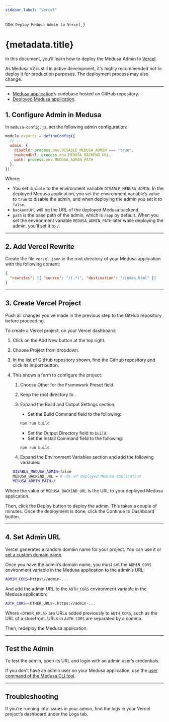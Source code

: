 ```yaml
---
sidebar_label: "Vercel"
---
```


  title: `Deploy Medusa Admin to Vercel`,
}

# {metadata.title}

In this document, you’ll learn how to deploy the Medusa Admin to [Vercel](https://vercel.com).

<Note title="Important">

As Medusa v2 is still in active development, it's highly recommended not to deploy it for production purposes. The deployment process may also change.

</Note>

---

<Note type="check">

- [Medusa application](!docs!)’s codebase hosted on GitHub repository.
- [Deployed Medusa application](../../page.mdx#medusa-application).

</Note>

## 1. Configure Admin in Medusa

In `medusa-config.js`, set the following admin configuration:

```js title="medusa-config.js"
module.exports = defineConfig({
  // ...
  admin: {
    disable: process.env.DISABLE_MEDUSA_ADMIN === "true",
    backendUrl: process.env.MEDUSA_BACKEND_URL,
    path: process.env.MEDUSA_ADMIN_PATH
  },
})
```

Where:

- You set `disable` to the environment variable `DISABLE_MEDUSA_ADMIN`. In the deployed Medusa application, you set the environment variable’s value to `true` to disable the admin, and when deploying the admin you set it to `false`.
- `backendUrl` will be the URL of the deployed Medusa backend.
- `path` is the base path of the admin, which is `/app` by default. When you set the environment variable `MEDUSA_ADMIN_PATH` later while deploying the admin, you’ll set it to `/`.

---

## 2. Add Vercel Rewrite

Create the file `vercel.json` in the root directory of your Medusa application with the following content:

```json title="vercel.json"
{
  "rewrites": [{ "source": "/(.*)", "destination": "/index.html" }]
}
```

---

## 3. Create Vercel Project

<Note>

Push all changes you’ve made in the previous step to the GitHub repository before proceeding.

</Note>

To create a Vercel project, on your Vercel dashboard:

1. Click on the Add New button at the top right.
2. Choose Project from dropdown.
3. In the list of GitHub repository shown, find the GitHub repository and click its Import button.
4. This shows a form to configure the project:
    1. Choose Other for the Framework Preset field.
    2. Keep the root directory to `.`
    3. Expand the Build and Output Settings section:
        - Set the Build Command field to the following:
        
        ```bash npm2yarn
        npm run build
        ```
        
        - Set the Output Directory field to `build`.
        - Set the Install Command field to the following:
        
        ```bash npm2yarn
        npm run build
        ```

    4. Expand the Environment Variables section and add the following variables:
    
    ```bash
    DISABLE_MEDUSA_ADMIN=false
    MEDUSA_BACKEND_URL = # URL of deployed Medusa application
    MEDUSA_ADMIN_PATH=/
    ```
    

Where the value of `MEDUSA_BACKEND_URL` is the URL to your deployed Medusa application.

Then, click the Deploy button to deploy the admin. This takes a couple of minutes. Once the deployment is done, click the Continue to Dashboard button.

---

## 4. Set Admin URL

Vercel generates a random domain name for your project. You can use it or [set a custom domain name](https://vercel.com/guides/how-do-i-add-a-custom-domain-to-my-vercel-project).

Once you have the admin’s domain name, you must set the `ADMIN_CORS` environment variable in the Medusa application to the admin’s URL:

```bash
ADMIN_CORS=https://admin-...
```

And add the admin URL to the `AUTH_CORS` environment variable in the Medusa application:

```bash
AUTH_CORS=<OTHER_URLS>,https://admin-...
```

Where `<OTHER_URLS>` are URLs added previously to `AUTH_CORS`, such as the URL of a storefront. URLs in `AUTH_CORS` are separated by a comma.

Then, redeploy the Medusa application.

---

## Test the Admin

To test the admin, open its URL and login with an admin user’s credentials.

<Note>

If you don’t have an admin user on your Medusa application, use the [user command of the Medusa CLI tool](../../../medusa-cli/page.mdx#user).

</Note>

---

## Troubleshooting

If you’re running into issues in your admin, find the logs in your Vercel project’s dashboard under the Logs tab.
